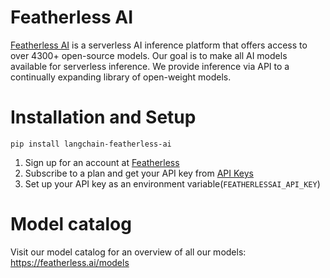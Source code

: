 # Featherless AI

[Featherless AI](https://featherless.ai/) is a serverless AI inference platform that offers access to over 4300+ open-source models. Our goal is to make all AI models available for serverless inference. We provide inference via API to a continually expanding library of open-weight models. 

# Installation and Setup
`pip install langchain-featherless-ai`
1. Sign up for an account at [Featherless](https://featherless.ai/register)
2. Subscribe to a plan and get your API key from [API Keys](https://featherless.ai/account/api-keys)
3. Set up your API key as an environment variable(`FEATHERLESSAI_API_KEY`)

# Model catalog
Visit our model catalog for an overview of all our models: https://featherless.ai/models 
